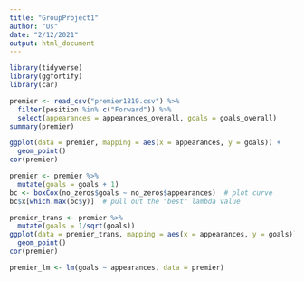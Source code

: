 ```yaml
---
title: "GroupProject1"
author: "Us"
date: "2/12/2021"
output: html_document
---
```


```r
library(tidyverse)
library(ggfortify)
library(car)
```

```r
premier <- read_csv("premier1819.csv") %>%
  filter(position %in% c("Forward")) %>%
  select(appearances = appearances_overall, goals = goals_overall)
summary(premier)
```

```r
ggplot(data = premier, mapping = aes(x = appearances, y = goals)) +
  geom_point()
cor(premier)
```

```r
premier <- premier %>%
  mutate(goals = goals + 1)
bc <- boxCox(no_zeros$goals ~ no_zeros$appearances)  # plot curve
bc$x[which.max(bc$y)]  # pull out the "best" lambda value

premier_trans <- premier %>%
  mutate(goals = 1/sqrt(goals))
ggplot(data = premier_trans, mapping = aes(x = appearances, y = goals)) +
  geom_point()
cor(premier)

premier_lm <- lm(goals ~ appearances, data = premier)
```


